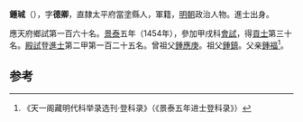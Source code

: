 '''鍾珹'''（{{bd|1423年||？}}），字'''德卿'''，直隸太平府當塗縣人，軍籍，[[明朝|明朝]]政治人物。進士出身。

應天府鄉試第一百六十名。[[景泰|景泰]]五年（1454年），參加甲戌科[[會試|會試]]，得[[貢士|貢士]]第三十名。[[殿試|殿試]]登[[進士|進士]]第二甲第一百二十五名。曾祖父[[鍾應庚|鍾應庚]]。祖父[[鍾鎮|鍾鎮]]。父亲[[鍾福|鍾福]]<ref>《天一阁藏明代科举录选刊·登科录》（《景泰五年进士登科录》）</ref>。

==参考==
{{reflist}}
{{明朝人物小作品}}
{{景泰五年甲戌科殿試金榜}}